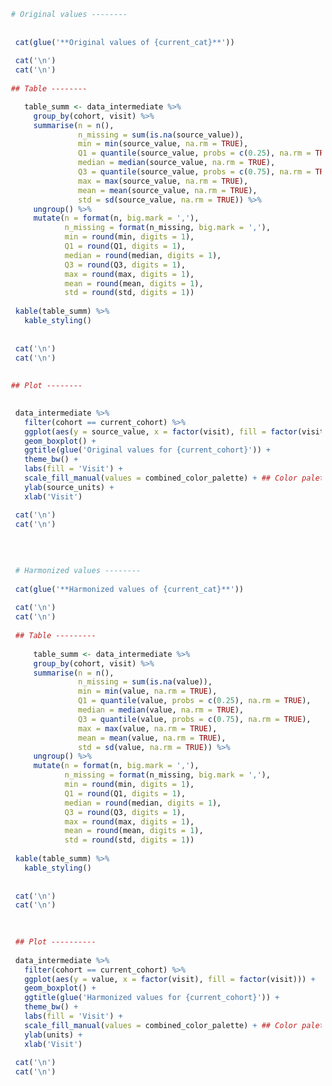 ```r

  
 # Original values --------
  
  
  cat(glue('**Original values of {current_cat}**'))
  
  cat('\n')
  cat('\n')
  
 ## Table --------

    table_summ <- data_intermediate %>%
      group_by(cohort, visit) %>%
      summarise(n = n(),
                n_missing = sum(is.na(source_value)),
                min = min(source_value, na.rm = TRUE),
                Q1 = quantile(source_value, probs = c(0.25), na.rm = TRUE),
                median = median(source_value, na.rm = TRUE),
                Q3 = quantile(source_value, probs = c(0.75), na.rm = TRUE),
                max = max(source_value, na.rm = TRUE),
                mean = mean(source_value, na.rm = TRUE),
                std = sd(source_value, na.rm = TRUE)) %>%
      ungroup() %>%
      mutate(n = format(n, big.mark = ','),
             n_missing = format(n_missing, big.mark = ','),
             min = round(min, digits = 1),
             Q1 = round(Q1, digits = 1),
             median = round(median, digits = 1),
             Q3 = round(Q3, digits = 1),
             max = round(max, digits = 1),
             mean = round(mean, digits = 1),
             std = round(std, digits = 1))
  
  kable(table_summ) %>%
    kable_styling()
  
  
  cat('\n')
  cat('\n')
    
  
 ## Plot --------
  

  data_intermediate %>%
    filter(cohort == current_cohort) %>%
    ggplot(aes(y = source_value, x = factor(visit), fill = factor(visit))) + 
    geom_boxplot() +
    ggtitle(glue('Original values for {current_cohort}')) +
    theme_bw() +
    labs(fill = 'Visit') +
    scale_fill_manual(values = combined_color_palette) + ## Color palette that accommodates more values
    ylab(source_units) +
    xlab('Visit')

  cat('\n')
  cat('\n')
  
  
  
  
  # Harmonized values --------
  
  cat(glue('**Harmonized values of {current_cat}**'))
  
  cat('\n')
  cat('\n')
  
  ## Table ---------
  
      table_summ <- data_intermediate %>%
      group_by(cohort, visit) %>%
      summarise(n = n(),
                n_missing = sum(is.na(value)),
                min = min(value, na.rm = TRUE),
                Q1 = quantile(value, probs = c(0.25), na.rm = TRUE),
                median = median(value, na.rm = TRUE),
                Q3 = quantile(value, probs = c(0.75), na.rm = TRUE),
                max = max(value, na.rm = TRUE),
                mean = mean(value, na.rm = TRUE),
                std = sd(value, na.rm = TRUE)) %>%
      ungroup() %>%
      mutate(n = format(n, big.mark = ','),
             n_missing = format(n_missing, big.mark = ','),
             min = round(min, digits = 1),
             Q1 = round(Q1, digits = 1),
             median = round(median, digits = 1),
             Q3 = round(Q3, digits = 1),
             max = round(max, digits = 1),
             mean = round(mean, digits = 1),
             std = round(std, digits = 1))
  
  kable(table_summ) %>%
    kable_styling()
  
  
  cat('\n')
  cat('\n')

  
  
  ## Plot ----------
  
  data_intermediate %>%
    filter(cohort == current_cohort) %>%
    ggplot(aes(y = value, x = factor(visit), fill = factor(visit))) + 
    geom_boxplot() +
    ggtitle(glue('Harmonized values for {current_cohort}')) +
    theme_bw() +
    labs(fill = 'Visit') +
    scale_fill_manual(values = combined_color_palette) + ## Color palette that accommodates more values
    ylab(units) +
    xlab('Visit')
  
  cat('\n')
  cat('\n')



```
